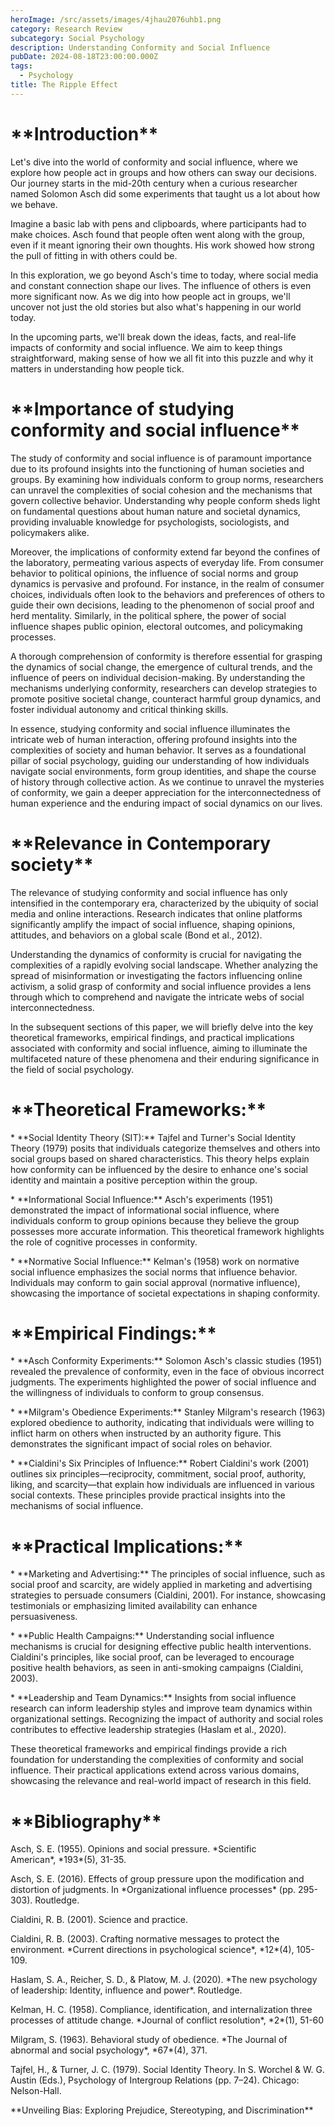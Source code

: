 ```yaml
---
heroImage: /src/assets/images/4jhau2076uhb1.png
category: Research Review
subcategory: Social Psychology
description: Understanding Conformity and Social Influence
pubDate: 2024-08-18T23:00:00.000Z
tags:
  - Psychology
title: The Ripple Effect
---
```


# \*\*Introduction\*\*

Let's dive into the world of conformity and social influence, where we explore how people act in groups and how others can sway our decisions. Our journey starts in the mid-20th century when a curious researcher named Solomon Asch did some experiments that taught us a lot about how we behave.

Imagine a basic lab with pens and clipboards, where participants had to make choices. Asch found that people often went along with the group, even if it meant ignoring their own thoughts. His work showed how strong the pull of fitting in with others could be.

In this exploration, we go beyond Asch's time to today, where social media and constant connection shape our lives. The influence of others is even more significant now. As we dig into how people act in groups, we'll uncover not just the old stories but also what's happening in our world today.

In the upcoming parts, we'll break down the ideas, facts, and real-life impacts of conformity and social influence. We aim to keep things straightforward, making sense of how we all fit into this puzzle and why it matters in understanding how people tick.

# \*\*Importance of studying conformity and social influence\*\*

The study of conformity and social influence is of paramount importance due to its profound insights into the functioning of human societies and groups. By examining how individuals conform to group norms, researchers can unravel the complexities of social cohesion and the mechanisms that govern collective behavior. Understanding why people conform sheds light on fundamental questions about human nature and societal dynamics, providing invaluable knowledge for psychologists, sociologists, and policymakers alike.

Moreover, the implications of conformity extend far beyond the confines of the laboratory, permeating various aspects of everyday life. From consumer behavior to political opinions, the influence of social norms and group dynamics is pervasive and profound. For instance, in the realm of consumer choices, individuals often look to the behaviors and preferences of others to guide their own decisions, leading to the phenomenon of social proof and herd mentality. Similarly, in the political sphere, the power of social influence shapes public opinion, electoral outcomes, and policymaking processes.

A thorough comprehension of conformity is therefore essential for grasping the dynamics of social change, the emergence of cultural trends, and the influence of peers on individual decision-making. By understanding the mechanisms underlying conformity, researchers can develop strategies to promote positive societal change, counteract harmful group dynamics, and foster individual autonomy and critical thinking skills.

In essence, studying conformity and social influence illuminates the intricate web of human interaction, offering profound insights into the complexities of society and human behavior. It serves as a foundational pillar of social psychology, guiding our understanding of how individuals navigate social environments, form group identities, and shape the course of history through collective action. As we continue to unravel the mysteries of conformity, we gain a deeper appreciation for the interconnectedness of human experience and the enduring impact of social dynamics on our lives.

# \*\*Relevance in Contemporary society\*\* 

The relevance of studying conformity and social influence has only intensified in the contemporary era, characterized by the ubiquity of social media and online interactions. Research indicates that online platforms significantly amplify the impact of social influence, shaping opinions, attitudes, and behaviors on a global scale (Bond et al., 2012).

Understanding the dynamics of conformity is crucial for navigating the complexities of a rapidly evolving social landscape. Whether analyzing the spread of misinformation or investigating the factors influencing online activism, a solid grasp of conformity and social influence provides a lens through which to comprehend and navigate the intricate webs of social interconnectedness.

In the subsequent sections of this paper, we will briefly delve into the key theoretical frameworks, empirical findings, and practical implications associated with conformity and social influence, aiming to illuminate the multifaceted nature of these phenomena and their enduring significance in the field of social psychology.

# \*\*Theoretical Frameworks:\*\*

\* \*\*Social Identity Theory (SIT):\*\* Tajfel and Turner's Social Identity Theory (1979) posits that individuals categorize themselves and others into social groups based on shared characteristics. This theory helps explain how conformity can be influenced by the desire to enhance one's social identity and maintain a positive perception within the group.

\* \*\*Informational Social Influence:\*\* Asch's experiments (1951) demonstrated the impact of informational social influence, where individuals conform to group opinions because they believe the group possesses more accurate information. This theoretical framework highlights the role of cognitive processes in conformity.

\* \*\*Normative Social Influence:\*\* Kelman's (1958) work on normative social influence emphasizes the social norms that influence behavior. Individuals may conform to gain social approval (normative influence), showcasing the importance of societal expectations in shaping conformity.

# \*\*Empirical Findings:\*\*

\* \*\*Asch Conformity Experiments:\*\* Solomon Asch's classic studies (1951) revealed the prevalence of conformity, even in the face of obvious incorrect judgments. The experiments highlighted the power of social influence and the willingness of individuals to conform to group consensus.

\* \*\*Milgram's Obedience Experiments:\*\* Stanley Milgram's research (1963) explored obedience to authority, indicating that individuals were willing to inflict harm on others when instructed by an authority figure. This demonstrates the significant impact of social roles on behavior.

\* \*\*Cialdini's Six Principles of Influence:\*\* Robert Cialdini's work (2001) outlines six principles—reciprocity, commitment, social proof, authority, liking, and scarcity—that explain how individuals are influenced in various social contexts. These principles provide practical insights into the mechanisms of social influence.

#

# \*\*Practical Implications:\*\*

\* \*\*Marketing and Advertising:\*\* The principles of social influence, such as social proof and scarcity, are widely applied in marketing and advertising strategies to persuade consumers (Cialdini, 2001). For instance, showcasing testimonials or emphasizing limited availability can enhance persuasiveness.

\* \*\*Public Health Campaigns:\*\* Understanding social influence mechanisms is crucial for designing effective public health interventions. Cialdini's principles, like social proof, can be leveraged to encourage positive health behaviors, as seen in anti-smoking campaigns (Cialdini, 2003).

\* \*\*Leadership and Team Dynamics:\*\* Insights from social influence research can inform leadership styles and improve team dynamics within organizational settings. Recognizing the impact of authority and social roles contributes to effective leadership strategies (Haslam et al., 2020).

These theoretical frameworks and empirical findings provide a rich foundation for understanding the complexities of conformity and social influence. Their practical applications extend across various domains, showcasing the relevance and real-world impact of research in this field.

# \*\*Bibliography\*\*

Asch, S. E. (1955). Opinions and social pressure. \*Scientific American\*, \*193\*(5), 31-35.

Asch, S. E. (2016). Effects of group pressure upon the modification and distortion of judgments. In \*Organizational influence processes\* (pp. 295-303). Routledge.

Cialdini, R. B. (2001). Science and practice.

Cialdini, R. B. (2003). Crafting normative messages to protect the environment. \*Current directions in psychological science\*, \*12\*(4), 105-109.

Haslam, S. A., Reicher, S. D., & Platow, M. J. (2020). \*The new psychology of leadership: Identity, influence and power\*. Routledge.

Kelman, H. C. (1958). Compliance, identification, and internalization three processes of attitude change. \*Journal of conflict resolution\*, \*2\*(1), 51-60

Milgram, S. (1963). Behavioral study of obedience. \*The Journal of abnormal and social psychology\*, \*67\*(4), 371.

Tajfel, H., & Turner, J. C. (1979). Social Identity Theory. In S. Worchel & W. G. Austin (Eds.), Psychology of Intergroup Relations (pp. 7–24). Chicago: Nelson-Hall.

\*\*Unveiling Bias: Exploring Prejudice, Stereotyping, and Discrimination\*\*
